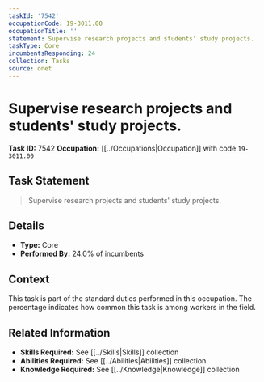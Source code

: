 ```yaml
---
taskId: '7542'
occupationCode: 19-3011.00
occupationTitle: ''
statement: Supervise research projects and students' study projects.
taskType: Core
incumbentsResponding: 24
collection: Tasks
source: onet
---
```

# Supervise research projects and students' study projects.

**Task ID:** 7542
**Occupation:** [[../Occupations|Occupation]] with code `19-3011.00`

## Task Statement

> Supervise research projects and students' study projects.

## Details

- **Type:** Core
- **Performed By:** 24.0% of incumbents

## Context

This task is part of the standard duties performed in this occupation. The percentage indicates how common this task is among workers in the field.

## Related Information

- **Skills Required:** See [[../Skills|Skills]] collection
- **Abilities Required:** See [[../Abilities|Abilities]] collection
- **Knowledge Required:** See [[../Knowledge|Knowledge]] collection
